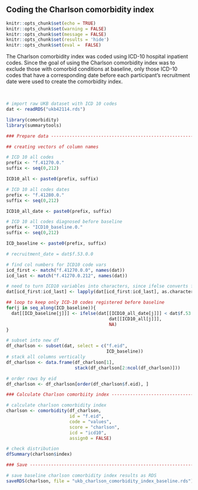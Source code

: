 ## Coding the Charlson comorbidity index

```r
knitr::opts_chunk$set(echo = TRUE)
knitr::opts_chunk$set(warning = FALSE)
knitr::opts_chunk$set(message = FALSE)
knitr::opts_chunk$set(results = 'hide')
knitr::opts_chunk$set(eval =  FALSE)
```

The Charlson comorbidity index was coded using ICD-10 hospital inpatient codes. Since the goal of using the Charlson comorbidity index was to exclude those with comorbid conditions at baseline, only those ICD-10 codes that have a corresponding date before each participant's recruitment date were used to create the comorbidity index.

<br /> 
```r

# import raw UKB dataset with ICD 10 codes
dat <- readRDS("ukb42114.rds")

library(comorbidity)
library(summarytools)

### Prepare data -------------------------------------------------------------------

## creating vectors of column names

# ICD 10 all codes
prefix <- "f.41270.0."
suffix <- seq(0,212)

ICD10_all <- paste0(prefix, suffix)

# ICD 10 all codes dates
prefix <- "f.41280.0."
suffix <- seq(0,212)

ICD10_all_date <- paste0(prefix, suffix)

# ICD 10 all codes diagnosed before baseline
prefix <- "ICD10_baseline.0."
suffix <- seq(0,212)

ICD_baseline <- paste0(prefix, suffix)

# recruitment_date = dat$f.53.0.0

# find col numbers for ICD10 code vars
icd_first <- match("f.41270.0.0", names(dat))
icd_last <- match("f.41270.0.212", names(dat))

# need to turn ICD10 variables into characters, since ifelse converts factors to integers and messes up the responses
dat[icd_first:icd_last] <- lapply(dat[icd_first:icd_last], as.character)

## loop to keep only ICD-10 codes registered before baseline
for(j in seq_along(ICD_baseline)){
  dat[[ICD_baseline[j]]] <- ifelse(dat[[ICD10_all_date[j]]] < dat$f.53.0.0, 
                                       dat[[ICD10_all[j]]], 
                                       NA)
}

# subset into new df
df_charlson <- subset(dat, select = c("f.eid", 
                                      ICD_baseline))
# stack all columns vertically
df_charlson <- data.frame(df_charlson[1], 
                          stack(df_charlson[2:ncol(df_charlson)]))

# order rows by eid
df_charlson <- df_charlson[order(df_charlson$f.eid), ]

### Calculate Charlson comorbiity index -------------------------------------------------------------------

# calculate charlson comorbidity index
charlson <- comorbidity(df_charlson, 
                        id = "f.eid", 
                        code = "values", 
                        score = "charlson", 
                        icd = "icd10", 
                        assign0 = FALSE)

# check distribution
dfSummary(charlson$index)

### Save -------------------------------------------------------------------

# save baseline charlson comorbidity index results as RDS
saveRDS(charlson, file = "ukb_charlson_comorbidity_index_baseline.rds") 

```

